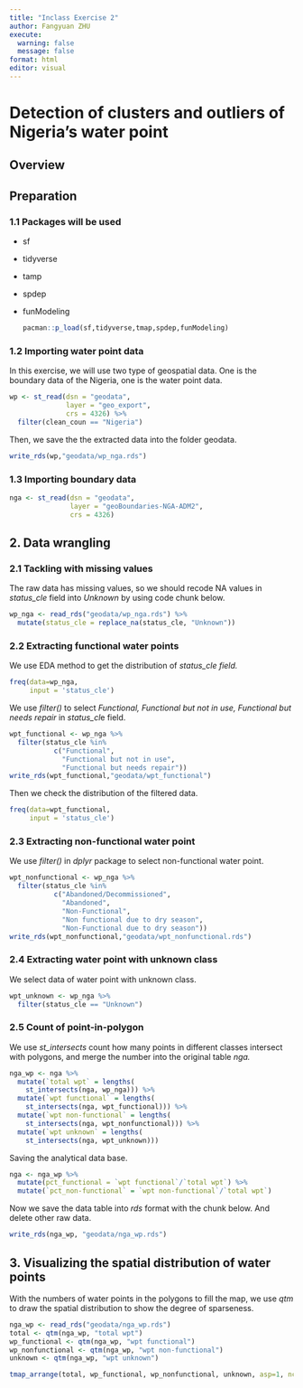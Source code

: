 ```yaml
---
title: "Inclass Exercise 2"
author: Fangyuan ZHU
execute: 
  warning: false
  message: false
format: html
editor: visual
---
```


# Detection of clusters and outliers of Nigeria's water point

## Overview

## Preparation

### 1.1 Packages will be used

-   sf

-   tidyverse

-   tamp

-   spdep

-   funModeling

    ```r
    pacman::p_load(sf,tidyverse,tmap,spdep,funModeling)
    ```

### 1.2 Importing water point data

In this exercise, we will use two type of geospatial data. One is the boundary data of the Nigeria, one is the water point data.

```r
wp <- st_read(dsn = "geodata",
              layer = "geo_export",
              crs = 4326) %>%
  filter(clean_coun == "Nigeria")
```

Then, we save the the extracted data into the folder geodata.

```r
write_rds(wp,"geodata/wp_nga.rds")
```

### 1.3 Importing boundary data

```r
nga <- st_read(dsn = "geodata",
               layer = "geoBoundaries-NGA-ADM2",
               crs = 4326)
```

## 2. Data wrangling

### 2.1 Tackling with missing values

The raw data has missing values, so we should recode NA values in *status_cle* field into *Unknown* by using code chunk below.

```r
wp_nga <- read_rds("geodata/wp_nga.rds") %>%
  mutate(status_cle = replace_na(status_cle, "Unknown"))
```

### 2.2 Extracting functional water points

We use EDA method to get the distribution of *status_cle field.*

```r
freq(data=wp_nga, 
     input = 'status_cle')
```

We use *filter()* to select *Functional, Functional but not in use, Functional but needs repair* in *status_cl*e field.

```r
wpt_functional <- wp_nga %>%
  filter(status_cle %in%
           c("Functional", 
             "Functional but not in use",
             "Functional but needs repair"))
write_rds(wpt_functional,"geodata/wpt_functional")
```

Then we check the distribution of the filtered data.

```r
freq(data=wpt_functional, 
     input = 'status_cle')
```

### 2.3 Extracting non-functional water point

We use *filter()* in *dplyr* package to select non-functional water point.

```r
wpt_nonfunctional <- wp_nga %>%
  filter(status_cle %in%
           c("Abandoned/Decommissioned", 
             "Abandoned",
             "Non-Functional",
             "Non functional due to dry season",
             "Non-Functional due to dry season"))
write_rds(wpt_nonfunctional,"geodata/wpt_nonfunctional.rds")
```

### 2.4 Extracting water point with unknown class

We select data of water point with unknown class.

```r
wpt_unknown <- wp_nga %>%
  filter(status_cle == "Unknown")
```

### 2.5 Count of point-in-polygon

We use *st_intersects* count how many points in different classes intersect with polygons, and merge the number into the original table *nga.*

```r
nga_wp <- nga %>% 
  mutate(`total wpt` = lengths(
    st_intersects(nga, wp_nga))) %>%
  mutate(`wpt functional` = lengths(
    st_intersects(nga, wpt_functional))) %>%
  mutate(`wpt non-functional` = lengths(
    st_intersects(nga, wpt_nonfunctional))) %>%
  mutate(`wpt unknown` = lengths(
    st_intersects(nga, wpt_unknown)))
```

Saving the analytical data base.

```r
nga <- nga_wp %>%
  mutate(pct_functional = `wpt functional`/`total wpt`) %>%
  mutate(`pct_non-functional` = `wpt non-functional`/`total wpt`)
```

Now we save the data table into *rds* format with the chunk below. And delete other raw data.

```r
write_rds(nga_wp, "geodata/nga_wp.rds")
```

## 3. Visualizing the spatial distribution of water points

With the numbers of water points in the polygons to fill the map, we use *qtm* to draw the spatial distribution to show the degree of sparseness.

```r
nga_wp <- read_rds("geodata/nga_wp.rds")
total <- qtm(nga_wp, "total wpt")
wp_functional <- qtm(nga_wp, "wpt functional")
wp_nonfunctional <- qtm(nga_wp, "wpt non-functional")
unknown <- qtm(nga_wp, "wpt unknown")

tmap_arrange(total, wp_functional, wp_nonfunctional, unknown, asp=1, ncol=2)
```
